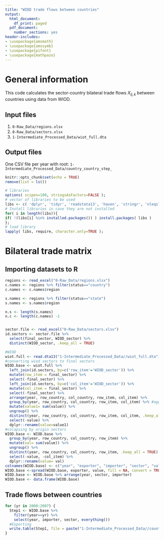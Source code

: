 ```yaml
---
title: "WIOD trade flows between countries"
output:
  html_document:
    df_print: paged
  pdf_document:
    number_sections: yes
header-includes:
- \usepackage{amsmath}
- \usepackage{amssymb}
- \usepackage{pifont}
- \usepackage{mathpazo}
---
```


# General information

This code calculates the sector-country bilateral trade flows $X_{ij,k}$ between countries using data from WIOD. 

## Input files

1. `0-Raw_Data/regions.xlsx`
2. `0-Raw_Data/sectors.xlsx`
3. `1-Intermediate_Processed_Data/wiot_full.dta`

## Output files

One CSV file per year with root: `1-Intermediate_Processed_Data/country_country_step_`

```r
knitr::opts_chunk$set(echo = TRUE)
remove(list = ls())
```

```r
# libraries
options( scipen=100, stringsAsFactors=FALSE );
# vector of libraries to be used
libs <- c( 'dplyr', 'tidyr', 'readstata13', 'haven', 'stringr', 'nleqslv', 'gdata', 'Statamarkdown');
# Install libraries in case they are not installed
for( i in length(libs)){ 
if( !(libs[i] %in% installed.packages()) ) install.packages( libs ) 
};
# load library
lapply( libs, require, character.only=TRUE );
```

# Bilateral trade matrix


## Importing datasets to R

```r
regions <- read_excel("0-Raw_Data/regions.xlsx")
c.names <- regions %>% filter(status=="country")
c.names <- c.names$region

s.names <- regions %>% filter(status=="state") 
s.names <- s.names$region

n.s <- length(s.names)
n.c <- length(c.names) -1


sector.file <- read_excel("0-Raw_Data/sectors.xlsx")
id.sectors <- sector.file %>% 
  select(final_sector, WIOD_sector) %>%
  distinct(WIOD_sector, .keep_all = TRUE)

#WIOD
wiot.full <- read.dta13("1-Intermediate_Processed_Data//wiot_full.dta")
#converting wiod sectors to final sectors
WIOD.base <- wiot.full %>%
  left_join(id.sectors, by=c('row_item'='WIOD_sector')) %>%
  mutate(row_item = final_sector) %>%
  select(-final_sector) %>%
  left_join(id.sectors, by=c('col_item'='WIOD_sector')) %>%
  mutate(col_item = final_sector) %>%
  select(-final_sector) %>%
  arrange(year, row_country, col_country, row_item, col_item) %>%
  group_by(year, row_country, col_country, row_item, col_item) %>% #aggregating repeated r-c sequence
  mutate(value1= sum(value)) %>%
  ungroup() %>%
  distinct(year, row_country, col_country, row_item, col_item, .keep_all = TRUE) %>%
  select(-value) %>%
  dplyr::rename(value=value1)
#colapsing by origin sectors 
WIOD.base <- WIOD.base %>%
  group_by(year, row_country, col_country, row_item) %>%
  mutate(val= sum(value)) %>%
  ungroup() %>%
  distinct(year, row_country, col_country, row_item, .keep_all = TRUE) %>%
  select(-value, -col_item) %>%
  dplyr::rename(value= val)
colnames(WIOD.base) <- c("year", "exporter", "importer", "sector", "value")  
WIOD.base <-spread(WIOD.base, exporter, value, fill = NA, convert = TRUE,  drop = TRUE, sep = NULL)
WIOD.base <- WIOD.base %>% arrange(year, sector, importer)
WIOD.base <- data.frame(WIOD.base)
```

## Trade flows between countries

```r
for (yr in 2000:2007) {
  Step1 <- WIOD.base %>%
    filter(year==yr) %>%
    select(year, importer, sector, everything())
  #Exporting
  write.table(Step1, file = paste("1-Intermediate_Processed_Data//country_country_step_", yr,".txt", sep=""), sep = ",", row.names = FALSE)
}
```




